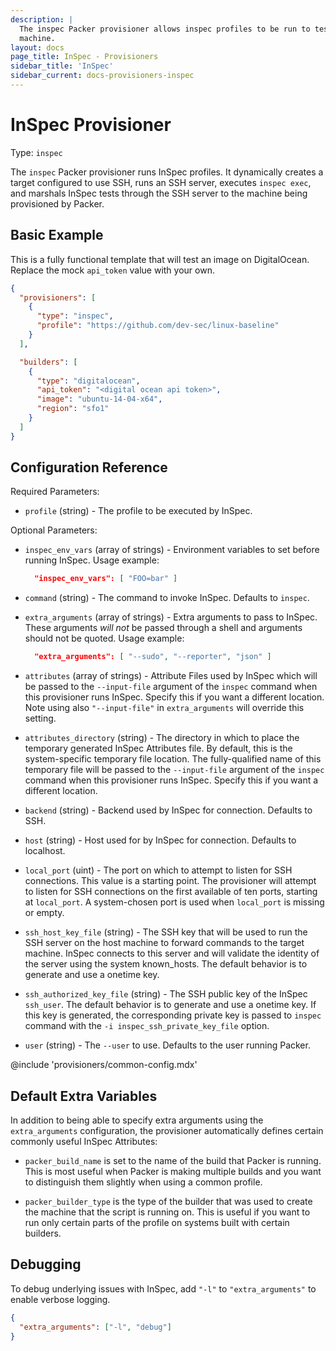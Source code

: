 ```yaml
---
description: |
  The inspec Packer provisioner allows inspec profiles to be run to test the
  machine.
layout: docs
page_title: InSpec - Provisioners
sidebar_title: 'InSpec'
sidebar_current: docs-provisioners-inspec
---
```


# InSpec Provisioner

Type: `inspec`

The `inspec` Packer provisioner runs InSpec profiles. It dynamically creates a
target configured to use SSH, runs an SSH server, executes `inspec exec`, and
marshals InSpec tests through the SSH server to the machine being provisioned
by Packer.

## Basic Example

This is a fully functional template that will test an image on DigitalOcean.
Replace the mock `api_token` value with your own.

```json
{
  "provisioners": [
    {
      "type": "inspec",
      "profile": "https://github.com/dev-sec/linux-baseline"
    }
  ],

  "builders": [
    {
      "type": "digitalocean",
      "api_token": "<digital ocean api token>",
      "image": "ubuntu-14-04-x64",
      "region": "sfo1"
    }
  ]
}
```

## Configuration Reference

Required Parameters:

- `profile` (string) - The profile to be executed by InSpec.

Optional Parameters:

- `inspec_env_vars` (array of strings) - Environment variables to set before
  running InSpec. Usage example:

  ```json
    "inspec_env_vars": [ "FOO=bar" ]
  ```

- `command` (string) - The command to invoke InSpec. Defaults to `inspec`.

- `extra_arguments` (array of strings) - Extra arguments to pass to InSpec.
  These arguments _will not_ be passed through a shell and arguments should
  not be quoted. Usage example:

  ```json
    "extra_arguments": [ "--sudo", "--reporter", "json" ]
  ```

- `attributes` (array of strings) - Attribute Files used by InSpec which will
  be passed to the `--input-file` argument of the `inspec` command when this
  provisioner runs InSpec. Specify this if you want a different location.
  Note using also `"--input-file"` in `extra_arguments` will override this
  setting.

- `attributes_directory` (string) - The directory in which to place the
  temporary generated InSpec Attributes file. By default, this is the
  system-specific temporary file location. The fully-qualified name of this
  temporary file will be passed to the `--input-file` argument of the `inspec`
  command when this provisioner runs InSpec. Specify this if you want a
  different location.

- `backend` (string) - Backend used by InSpec for connection. Defaults to
  SSH.

- `host` (string) - Host used for by InSpec for connection. Defaults to
  localhost.

- `local_port` (uint) - The port on which to attempt to listen for SSH
  connections. This value is a starting point. The provisioner will attempt to
  listen for SSH connections on the first available of ten ports, starting at
  `local_port`. A system-chosen port is used when `local_port` is missing or
  empty.

- `ssh_host_key_file` (string) - The SSH key that will be used to run the SSH
  server on the host machine to forward commands to the target machine.
  InSpec connects to this server and will validate the identity of the server
  using the system known_hosts. The default behavior is to generate and use
  a onetime key.

- `ssh_authorized_key_file` (string) - The SSH public key of the InSpec
  `ssh_user`. The default behavior is to generate and use a onetime key. If
  this key is generated, the corresponding private key is passed to `inspec`
  command with the `-i inspec_ssh_private_key_file` option.

- `user` (string) - The `--user` to use. Defaults to the user running Packer.

@include 'provisioners/common-config.mdx'

## Default Extra Variables

In addition to being able to specify extra arguments using the
`extra_arguments` configuration, the provisioner automatically defines certain
commonly useful InSpec Attributes:

- `packer_build_name` is set to the name of the build that Packer is running.
  This is most useful when Packer is making multiple builds and you want to
  distinguish them slightly when using a common profile.

- `packer_builder_type` is the type of the builder that was used to create
  the machine that the script is running on. This is useful if you want to
  run only certain parts of the profile on systems built with certain
  builders.

## Debugging

To debug underlying issues with InSpec, add `"-l"` to `"extra_arguments"` to
enable verbose logging.

```json
{
  "extra_arguments": ["-l", "debug"]
}
```

